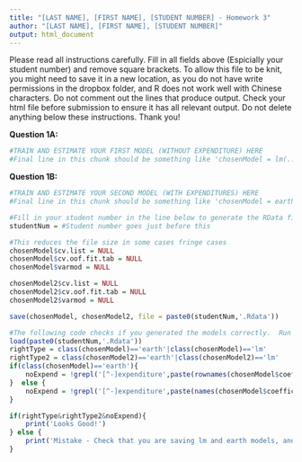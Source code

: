 ---
title: "[LAST NAME], [FIRST NAME], [STUDENT NUMBER] - Homework 3"
author: "[LAST NAME], [FIRST NAME], [STUDENT NUMBER]"
output: html_document
---

Please read all instructions carefully.  Fill in all fields above (Espicially your student number) and remove square brackets. To allow this file to be knit, you might need to save it in a new location, as you do not have write permissions in the dropbox folder, and R does not work well with Chinese characters.
Do not comment out the lines that produce output.  Check your html file before submission to ensure it has all relevant output. Do not delete anything below these instructions.  Thank you! 



**Question 1A:**
```{r Question 1A}
#TRAIN AND ESTIMATE YOUR FIRST MODEL (WITHOUT EXPENDITURE) HERE
#Final line in this chunk should be something like 'chosenModel = lm(....
```



**Question 1B:**
```{r Question 1B}
#TRAIN AND ESTIMATE YOUR SECOND MODEL (WITH EXPENDITURES) HERE
#Final line in this chunk should be something like 'chosenModel = earth(....

```


```{r}
#Fill in your student number in the line below to generate the RData file for submission. DO NOT CHANGE ANYTHING ELSE ABOUT THE CODE BELOW.
studentNum = #Student number goes just before this 

#This reduces the file size in some cases fringe cases
chosenModel$cv.list = NULL
chosenModel$cv.oof.fit.tab = NULL
chosenModel$varmod = NULL

chosenModel2$cv.list = NULL
chosenModel2$cv.oof.fit.tab = NULL
chosenModel2$varmod = NULL

save(chosenModel, chosenModel2, file = paste0(studentNum,'.Rdata'))

#The following code checks if you generated the models correctly.  Run it, and if you see 'looks good!' pop up twice then your Rdata file is ready. Do not alter it any way - not even to change the variable names.  If not, please correct, or contact the TAs for help 
load(paste0(studentNum,'.Rdata'))
rightType = class(chosenModel)=='earth'|class(chosenModel)=='lm'
rightType2 = class(chosenModel2)=='earth'|class(chosenModel2)=='lm'
if(class(chosenModel)=='earth'){
	noExpend = !grepl('[^-]expenditure',paste(rownames(chosenModel$coefficients),collapse=''))
}  else {
	noExpend = !grepl('[^-]expenditure',paste(names(chosenModel$coefficients),collapse=''))
}

if(rightType&rightType2&noExpend){ 
	print('Looks Good!')
} else {
	print('Mistake - Check that you are saving lm and earth models, and that expenditure is not in the first model')
}

```